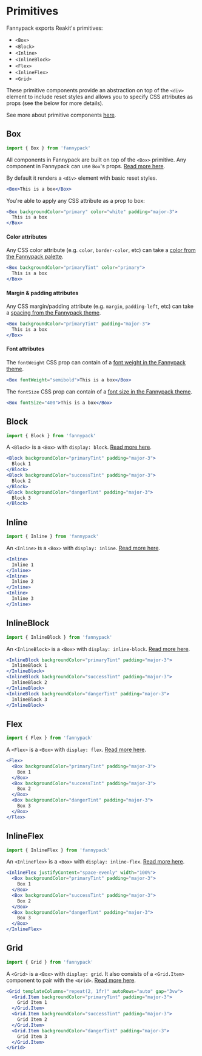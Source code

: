 
# Primitives

Fannypack exports Reakit's primitives:

- `<Box>`
- `<Block>`
- `<Inline>`
- `<InlineBlock>`
- `<Flex>`
- `<InlineFlex>`
- `<Grid>`

These primitive components provide an abstraction on top of the `<div>` element to include reset styles and allows you to specify CSS attributes as props (see the below for more details).

See more about primitive components [here](https://reakit.io/components/box).

## Box

```jsx
import { Box } from 'fannypack'
```

All components in Fannypack are built on top of the `<Box>` primitive. Any component in Fannypack can use `Box`'s props. [Read more here](https://reakit.io/components/box).

By default it renders a `<div>` element with basic reset styles.

```.jsx
<Box>This is a box</Box>
```

You're able to apply any CSS attribute as a prop to box:

```.jsx
<Box backgroundColor="primary" color="white" padding="major-3">
  This is a box
</Box>
```

#### Color attributes

Any CSS color attribute (e.g. `color`, `border-color`, etc) can take a [color from the Fannypack palette](/palette#theming).

```.jsx
<Box backgroundColor="primaryTint" color="primary">
  This is a box
</Box>
```

#### Margin & padding attributes

Any CSS margin/padding attribute (e.g. `margin`, `padding-left`, etc) can take a [spacing from the Fannypack theme](/styling#layoutthemeconfig).

```.jsx
<Box backgroundColor="primaryTint" padding="major-3">
  This is a box
</Box>
```

#### Font attributes

The `fontWeight` CSS prop can contain of a [font weight in the Fannypack theme](/styling#fontweightsthemeconfig).

```.jsx
<Box fontWeight="semibold">This is a box</Box>
```

The `fontSize` CSS prop can contain of a [font size in the Fannypack theme](/styling#fontsizethemeconfig).

```.jsx
<Box fontSize="400">This is a box</Box>
```

## Block

```jsx
import { Block } from 'fannypack'
```

A `<Block>` is a `<Box>` with `display: block`. [Read more here](https://reakit.io/components/block).

```.jsx
<Block backgroundColor="primaryTint" padding="major-3">
  Block 1
</Block>
<Block backgroundColor="successTint" padding="major-3">
  Block 2
</Block>
<Block backgroundColor="dangerTint" padding="major-3">
  Block 3
</Block>
```

## Inline

```jsx
import { Inline } from 'fannypack'
```

An `<Inline>` is a `<Box>` with `display: inline`. [Read more here](https://reakit.io/components/inline).

```.jsx
<Inline>
  Inline 1
</Inline>
<Inline>
  Inline 2
</Inline>
<Inline>
  Inline 3
</Inline>
```

## InlineBlock

```jsx
import { InlineBlock } from 'fannypack'
```

An `<InlineBlock>` is a `<Box>` with `display: inline-block`. [Read more here](https://reakit.io/components/inlineblock).

```.jsx
<InlineBlock backgroundColor="primaryTint" padding="major-3">
  InlineBlock 1
</InlineBlock>
<InlineBlock backgroundColor="successTint" padding="major-3">
  InlineBlock 2
</InlineBlock>
<InlineBlock backgroundColor="dangerTint" padding="major-3">
  InlineBlock 3
</InlineBlock>
```

## Flex

```jsx
import { Flex } from 'fannypack'
```

A `<Flex>` is a `<Box>` with `display: flex`. [Read more here](https://reakit.io/components/flex).

```.jsx
<Flex>
  <Box backgroundColor="primaryTint" padding="major-3">
    Box 1
  </Box>
  <Box backgroundColor="successTint" padding="major-3">
    Box 2
  </Box>
  <Box backgroundColor="dangerTint" padding="major-3">
    Box 3
  </Box>
</Flex>
```

## InlineFlex

```jsx
import { InlineFlex } from 'fannypack'
```

An `<InlineFlex>` is a `<Box>` with `display: inline-flex`. [Read more here](https://reakit.io/components/inlineflex).

```.jsx
<InlineFlex justifyContent="space-evenly" width="100%">
  <Box backgroundColor="primaryTint" padding="major-3">
    Box 1
  </Box>
  <Box backgroundColor="successTint" padding="major-3">
    Box 2
  </Box>
  <Box backgroundColor="dangerTint" padding="major-3">
    Box 3
  </Box>
</InlineFlex>
```

## Grid

```jsx
import { Grid } from 'fannypack'
```

A `<Grid>` is a `<Box>` with `display: grid`. It also consists of a `<Grid.Item>` component to pair with the `<Grid>`. [Read more here](https://reakit.io/components/grid).

```.jsx
<Grid templateColumns="repeat(2, 1fr)" autoRows="auto" gap="3vw">
  <Grid.Item backgroundColor="primaryTint" padding="major-3">
    Grid Item 1
  </Grid.Item>
  <Grid.Item backgroundColor="successTint" padding="major-3">
    Grid Item 2
  </Grid.Item>
  <Grid.Item backgroundColor="dangerTint" padding="major-3">
    Grid Item 3
  </Grid.Item>
</Grid>
```
